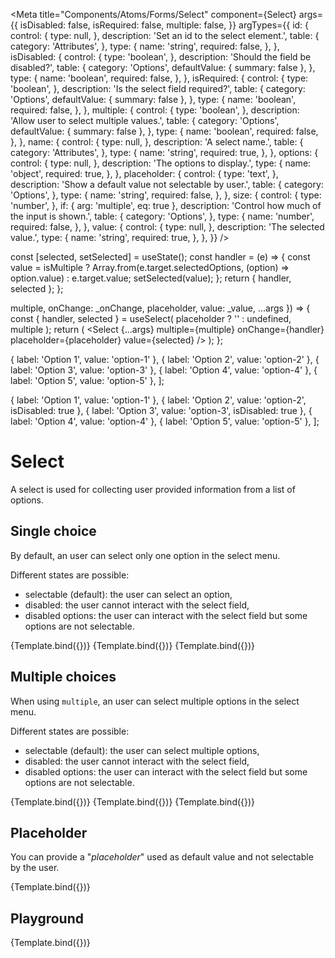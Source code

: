
<Meta
  title="Components/Atoms/Forms/Select"
  component={Select}
  args={{
    isDisabled: false,
    isRequired: false,
    multiple: false,
  }}
  argTypes={{
    id: {
      control: {
        type: null,
      },
      description: 'Set an id to the select element.',
      table: {
        category: 'Attributes',
      },
      type: {
        name: 'string',
        required: false,
      },
    },
    isDisabled: {
      control: {
        type: 'boolean',
      },
      description: 'Should the field be disabled?',
      table: {
        category: 'Options',
        defaultValue: { summary: false },
      },
      type: {
        name: 'boolean',
        required: false,
      },
    },
    isRequired: {
      control: {
        type: 'boolean',
      },
      description: 'Is the select field required?',
      table: {
        category: 'Options',
        defaultValue: { summary: false },
      },
      type: {
        name: 'boolean',
        required: false,
      },
    },
    multiple: {
      control: {
        type: 'boolean',
      },
      description: 'Allow user to select multiple values.',
      table: {
        category: 'Options',
        defaultValue: { summary: false },
      },
      type: {
        name: 'boolean',
        required: false,
      },
    },
    name: {
      control: {
        type: null,
      },
      description: 'A select name.',
      table: {
        category: 'Attributes',
      },
      type: {
        name: 'string',
        required: true,
      },
    },
    options: {
      control: {
        type: null,
      },
      description: 'The options to display.',
      type: {
        name: 'object',
        required: true,
      },
    },
    placeholder: {
      control: {
        type: 'text',
      },
      description: 'Show a default value not selectable by user.',
      table: {
        category: 'Options',
      },
      type: {
        name: 'string',
        required: false,
      },
    },
    size: {
      control: {
        type: 'number',
      },
      if: { arg: 'multiple', eq: true },
      description: 'Control how much of the input is shown.',
      table: {
        category: 'Options',
      },
      type: {
        name: 'number',
        required: false,
      },
    },
    value: {
      control: {
        type: null,
      },
      description: 'The selected value.',
      type: {
        name: 'string',
        required: true,
      },
    },
  }}
/>

  const [selected, setSelected] = useState();
  const handler = (e) => {
    const value = isMultiple
      ? Array.from(e.target.selectedOptions, (option) => option.value)
      : e.target.value;
    setSelected(value);
  };
  return { handler, selected };
};

  multiple,
  onChange: _onChange,
  placeholder,
  value: _value,
  ...args
}) => {
  const { handler, selected } = useSelect(
    placeholder ? '' : undefined,
    multiple
  );
  return (
    <Select
      {...args}
      multiple={multiple}
      onChange={handler}
      placeholder={placeholder}
      value={selected}
    />
  );
};

  { label: 'Option 1', value: 'option-1' },
  { label: 'Option 2', value: 'option-2' },
  { label: 'Option 3', value: 'option-3' },
  { label: 'Option 4', value: 'option-4' },
  { label: 'Option 5', value: 'option-5' },
];

  { label: 'Option 1', value: 'option-1' },
  { label: 'Option 2', value: 'option-2', isDisabled: true },
  { label: 'Option 3', value: 'option-3', isDisabled: true },
  { label: 'Option 4', value: 'option-4' },
  { label: 'Option 5', value: 'option-5' },
];

# Select

A select is used for collecting user provided information from a list of options.

## Single choice

By default, an user can select only one option in the select menu.

Different states are possible:

- selectable (default): the user can select an option,
- disabled: the user cannot interact with the select field,
- disabled options: the user can interact with the select field but some options are not selectable.

<Canvas>
  <Story
    name="Single choice: selectable"
    args={{
      id: 'default-field',
      name: 'default-field',
      options,
    }}
  >
    {Template.bind({})}
  </Story>
  <Story
    name="Single choice: disabled"
    args={{
      id: 'disabled-field',
      isDisabled: true,
      name: 'disabled-field',
      options,
    }}
  >
    {Template.bind({})}
  </Story>
  <Story
    name="Single choice: disabled options"
    args={{
      id: 'disabled-options',
      name: 'disabled-options',
      options: optionsWithDisabled,
    }}
  >
    {Template.bind({})}
  </Story>
</Canvas>

## Multiple choices

When using `multiple`, an user can select multiple options in the select menu.

Different states are possible:

- selectable (default): the user can select multiple options,
- disabled: the user cannot interact with the select field,
- disabled options: the user can interact with the select field but some options are not selectable.

<Canvas>
  <Story
    name="Multiple: selectable"
    args={{
      id: 'multiple-field',
      multiple: true,
      name: 'multiple-field',
      options: options,
    }}
  >
    {Template.bind({})}
  </Story>
  <Story
    name="Multiple: disabled"
    args={{
      id: 'disabled-multiple-field',
      isDisabled: true,
      multiple: true,
      name: 'disabled-multiple-field',
      options: options,
    }}
  >
    {Template.bind({})}
  </Story>
  <Story
    name="Multiple: disabled options"
    args={{
      id: 'multiple-disabled-options',
      multiple: true,
      name: 'multiple-disabled-options',
      options: optionsWithDisabled,
    }}
  >
    {Template.bind({})}
  </Story>
</Canvas>

## Placeholder

You can provide a "_placeholder_" used as default value and not selectable by the user.

<Canvas>
  <Story
    name="Placeholder"
    args={{
      id: 'placeholder-field',
      name: 'placeholder-field',
      options,
      placeholder: 'Select...',
    }}
  >
    {Template.bind({})}
  </Story>
</Canvas>

## Playground

<Canvas>
  <Story
    name="Playground"
    args={{
      id: 'playground-field',
      name: 'playground-field',
      options,
    }}
  >
    {Template.bind({})}
  </Story>
</Canvas>

<ArgsTable story="Playground" />
